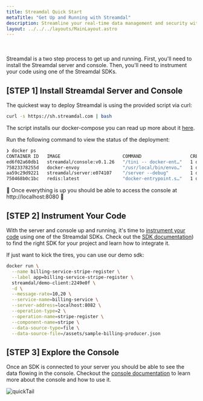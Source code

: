 ```yaml
---
title: Streamdal Quick Start 
metaTitle: "Get Up and Running with Streamdal"
description: Streamline your real-time data management and security with Streamdal.
layout: ../../../layouts/MainLayout.astro
---
```



<br />
<br />
Streamdal is a two step process to get up and running. First, you'll need to install the Streamdal server and console. Then, you'll need to instrument your code using one of the Streamdal SDKs.

## [STEP 1] Install Streamdal Server and Console

The quickest way to deploy Streamdal is using the provided script via curl:

```bash
curl -s https://sh.streamdal.com | bash
```
The script installs our docker-compose you can read up more about it [here](../../guides/deployment).

Run the following command to view the status of the deployment:
```bash
❯ docker ps
CONTAINER ID   IMAGE                       COMMAND                  CREATED          STATUS          PORTS                                            NAMES
ed6f02a60db1   streamdal/console:v0.1.26   "/tini -- docker-ent…"   1 day ago   Up 10 minutes   0.0.0.0:8080->8080/tcp                           streamdal-console
75823378255d   docker-envoy                "/usr/local/bin/envo…"   1 day ago   Up 10 minutes   0.0.0.0:8083->8083/tcp, 10000/tcp                streamdal-envoy
aa59c29d9221   streamdal/server:e074107    "/server --debug"        1 day ago   Up 10 minutes   0.0.0.0:8081->8081/tcp, 0.0.0.0:8082->8082/tcp   streamdal-server
750468b0c1bc   redis:latest                "docker-entrypoint.s…"   1 day ago   Up 10 minutes   0.0.0.0:6379->6379/tcp                           streamdal-redis
```

🎉 Once everything is up you should be able to access the console at http://localhost:8080 🎉


## [STEP 2] Instrument Your Code
With the server and console up and running, it's time to [instrument your code](../../guides/instrumentation) using one of the Streamdal SDKs. Check out the [SDK documentation](../../guides/instrumentation)) to find the right SDK for your project and learn how to integrate it.

If just want to kick the tires, you can use our demo sdk: 

```bash
docker run \
  --name billing-service-stripe-register \
  --label app=billing-service-stripe-register \
  streamdal/demo-client:2249e0f \
  -d \
  --message-rate=10,20 \
  --service-name=billing-service \
  --server-address=localhost:8082 \
  --operation-type=2 \
  --operation-name=stripe-register \
  --component-name=stripe \
  --data-source-type=file \
  --data-source-file=/assets/sample-billing-producer.json
```  

## [STEP 3] Explore the Console

Once an SDK is connected to your server you should be able to see the data flowing in the console. Checkout the [console documentation](../../guides/console) to learn more about the console and how to use it.

<img src={quickTail} alt="quickTail" />